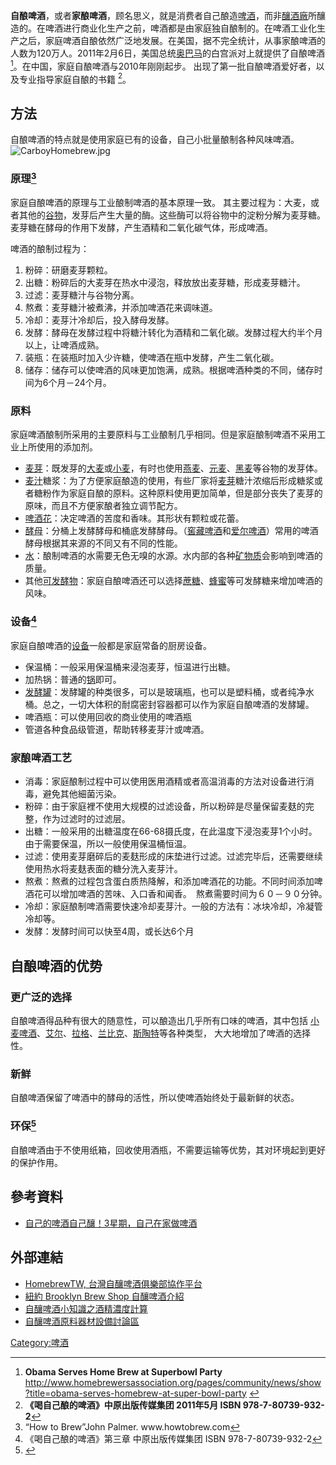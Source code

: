 '''自酿啤酒'''，或者'''家酿啤酒'''，顾名思义，就是消费者自己酿造[[啤酒|啤酒]]，而非[[釀酒廠|釀酒廠]]所釀造的。在啤酒进行商业化生产之前，啤酒都是由家庭独自酿制的。在啤酒工业化生产之后，家庭啤酒自酿依然广泛地发展。在美国，据不完全统计，从事家酿啤酒的人数为120万人。2011年2月6日，美国总统[[奥巴马|奥巴马]]的白宫派对上就提供了自酿啤酒<ref>'''Obama Serves Home Brew at Superbowl Party''' http://www.homebrewersassociation.org/pages/community/news/show?title=obama-serves-homebrew-at-super-bowl-party {{Wayback|url=http://www.homebrewersassociation.org/pages/community/news/show?title=obama-serves-homebrew-at-super-bowl-party |date=20110210072422 }}</ref>。在中国，家庭自酿啤酒与2010年刚刚起步。 出现了第一批自酿啤酒爱好者，以及专业指导家庭自酿的书籍 <ref>'''《喝自己酿的啤酒》中原出版传媒集团 2011年5月 ISBN 978-7-80739-932-2''' </ref>。

==方法==

自酿啤酒的特点就是使用家庭已有的设备，自己小批量酿制各种风味啤酒。[[File:CarboyHomebrew.jpg|thumb]]

===原理<ref>“How to Brew”John Palmer. www.howtobrew.com</ref>===

家庭自酿啤酒的原理与工业酿制啤酒的基本原理一致。 其主要过程为：大麦，或者其他的[[谷物|谷物]]，发芽后产生大量的酶。这些酶可以将谷物中的淀粉分解为麦芽糖。麦芽糖在酵母的作用下发酵，产生酒精和二氧化碳气体，形成啤酒。

啤酒的酿制过程为：

#粉碎：研磨麦芽颗粒。
#出糖：粉碎后的大麦芽在热水中浸泡，释放放出麦芽糖，形成麦芽糖汁。
#过滤：麦芽糖汁与谷物分离。
#熬煮：麦芽糖汁被煮沸，并添加啤酒花来调味道。
#冷却：麦芽汁冷却后，投入酵母发酵。
#发酵：酵母在发酵过程中将糖汁转化为酒精和二氧化碳。发酵过程大约半个月以上，让啤酒成熟。
#装瓶：在装瓶时加入少许糖，使啤酒在瓶中发酵，产生二氧化碳。
#储存：储存可以使啤酒的风味更加饱满，成熟。根据啤酒种类的不同，储存时间为6个月－24个月。

===原料===

家庭啤酒酿制所采用的主要原料与工业酿制几乎相同。但是家庭酿制啤酒不采用工业上所使用的添加剂。

*[[麦芽|麦芽]]：既发芽的[[大麦|大麦]]或[[小麦|小麦]]，有时也使用[[燕麦|燕麦]]、[[元麦|元麦]]、[[黑麦|黑麦]]等谷物的发芽体。
* [[麦汁|麦汁]]糖浆：为了方便家庭酿造的使用，有些厂家将[[麦芽|麦芽]]糖汁浓缩后形成糖浆或者糖粉作为家庭自酿的原料。这种原料使用更加简单，但是部分丧失了麦芽的原味，而且不方便家酿者独立调节配方。
*[[啤酒花|啤酒花]]：决定啤酒的苦度和香味。其形状有颗粒或花蕾。
*[[酵母|酵母]]：分桶上发酵酵母和桶底发酵酵母。（[[窖藏啤酒|窖藏啤酒]]和[[爱尔啤酒|爱尔啤酒]]）常用的啤酒酵母根据其来源的不同又有不同的性能。
*[[水|水]]：酿制啤酒的水需要无色无嗅的水源。水内部的各种[[矿物质|矿物质]]会影响到啤酒的质量。
*其他[[可发酵物|可发酵物]]：家庭自酿啤酒还可以选择[[蔗糖|蔗糖]]、[[蜂蜜|蜂蜜]]等可发酵糖来增加啤酒的风味。

===设备<ref>《喝自己酿的啤酒》第三章 中原出版传媒集团 ISBN 978-7-80739-932-2 </ref>===

家庭自酿啤酒的[[设备|设备]]一般都是家庭常备的厨房设备。 

*保温桶：一般采用保温桶来浸泡麦芽，恒温进行出糖。
*加热锅：普通的[[锅|锅]]即可。
*[[发酵罐|发酵罐]]：发酵罐的种类很多，可以是玻璃瓶，也可以是塑料桶，或者纯净水桶。总之，一切大体积的耐腐密封容器都可以作为家庭自酿啤酒的发酵罐。 
*啤酒瓶：可以使用回收的商业使用的啤酒瓶
*管道各种食品级管道，帮助转移麦芽汁或啤酒。

===家酿啤酒工艺===

*消毒：家庭酿制过程中可以使用医用酒精或者高温消毒的方法对设备进行消毒，避免其他細菌污染。
*粉碎：由于家庭裡不使用大规模的过滤设备，所以粉碎是尽量保留麦麸的完整，作为过滤时的过滤层。
*出糖：一般采用的出糖温度在66-68摄氏度，在此温度下浸泡麦芽1个小时。由于需要保温，所以一般使用保温桶恒温。
*过滤：使用麦芽磨碎后的麦麸形成的床垫进行过滤。过滤完毕后，还需要继续使用热水将麦麸表面的糖分洗入麦芽汁。
*熬煮：熬煮的过程包含蛋白质热降解，和添加啤酒花的功能。不同时间添加啤酒花可以增加啤酒的苦味、入口香和闻香。　熬煮需要时间为６０－９０分钟。　
*冷却：家庭酿制啤酒需要快速冷却麦芽汁。一般的方法有：冰块冷却，冷凝管冷却等。
*发酵：发酵时间可以快至4周，或长达6个月

==自酿啤酒的优势==

===更广泛的选择===
自酿啤酒得品种有很大的随意性，可以酿造出几乎所有口味的啤酒，其中包括 [[小麦啤酒|小麦啤酒]]、[[艾尔|艾尔]]、[[拉格|拉格]]、[[兰比克|兰比克]]、[[斯陶特|斯陶特]]等各种类型， 大大地增加了啤酒的选择性。

===新鲜===
自酿啤酒保留了啤酒中的酵母的活性，所以使啤酒始终处于最新鲜的状态。

===环保<ref>{{Cite web |url=http://simplehomebrewbeer.com/?p=14 |title=存档副本 |accessdate=2011-02-17 |archive-date=2011-07-16 |archive-url=https://web.archive.org/web/20110716071907/http://simplehomebrewbeer.com/?p=14 |dead-url=no }}</ref>===
自酿啤酒由于不使用纸箱，回收使用酒瓶，不需要运输等优势，其对环境起到更好的保护作用。

==參考資料==
{{Reflist}}

[[Category:啤酒|Category:啤酒]]
* [https://web.archive.org/web/20140714175930/http://thepolysh.com/blog/2014/07/08/beer-making-kit/ 自己的啤酒自己釀！3星期，自己在家做啤酒 ]

==外部連結==

{{Wiktionary}}
{{Commonscat|Homebrewing|自酿啤酒}}
* [https://sites.google.com/site/homebrewtw/home  HomebrewTW, 台灣自釀啤酒俱樂部協作平台] {{Wayback|url=https://sites.google.com/site/homebrewtw/home |date=20120415232122 }}
* [https://web.archive.org/web/20140714175930/http://thepolysh.com/blog/2014/07/08/beer-making-kit/ 紐約 Brooklyn Brew Shop 自釀啤酒介紹 ]
* [http://ibeerwang.pixnet.net/blog/post/208635337 自釀啤酒小知識之酒精濃度計算 ] {{Wayback|url=http://ibeerwang.pixnet.net/blog/post/208635337 |date=20170831132809 }}
* [https://www.facebook.com/ibeerwangok/ 自釀啤酒原料器材設備討論區 ]